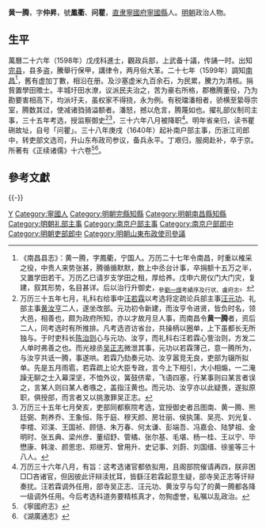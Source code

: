 '''黄一腾'''，字'''仲昇'''，號'''鳳衢'''、'''问瞿'''，[[直隶|直隶]][[寧國府|寧國府]][[寧國縣|寧國縣]]人。[[明朝|明朝]]政治人物。

==生平==
萬曆二十六年（1598年）戊戌科進士，觀政兵部，上武备十議，传誦一时。出知[[完县|完县]]，县多盗，騰舉行保甲，講律令，两月俗大革。二十七年（1599年）調知[[南昌|南昌]]<ref>《南昌县志》：黄一腾，字鳳衢，宁国人。万历二十七年令南昌，时重以榷采之役，中贵人来势张甚，腾循循默默，数上中丞台计事，卒捐额十五万之半，又置学田若干。万历乙巳请岁支学田之租，厚给养。戊申六房仪门大门灾，复建，叙其形势，名目甚详。后以治行升御史，<sub>參[[劉一燝|劉一燝]]考績序及行状、盧府志</sub>。</ref>，舊有虚加丁數，相沿在册。及沙塞虚米九百余石，为民累，騰力为清核。捐貲置學田赡士。丰城圩田水潦，议派民夫治之，苦为豪右所格，郡檄腾董役，乃为勘要害相高下，均派圩夫，虽权家不得挠，永为例。有税璫潘相者，骄横至絷辱宗室，腾数其过，使减诸驺骑溢额者。潘怒，撼以危言，腾蔑如也。擢礼部仪制司主事，三十五年考选，授监察御史<ref>万历三十五年七月，礼科右给事中[[汪若霖|汪若霖]]以考选将定疏论兵部主事[[汪元功|汪元功]]、礼部主事[[黄汝亨|黄汝亨]]二人，遂坐改部。元功初令新建，而汝亨令进贤，皆负时名，领大邑，相善也，颇为政府所知，亦以才故月旦人事，而南昌令'''黄一腾'''者，资后二人，同考选时有所推排。凡考选咨访省台，共操柄以圈单，上下虽都长无所独与。于时吏科长[[陈治则|陈治则]]心与元功、汝亨，而礼科右汪若霖心訾治则，方发二人单时弗善之也。而光禄丞[[吴正志|吴正志]]微泄其事，元功以若霖薄己，意一腾所为，与汝亨共诋一腾，事遂哄。若霖乃劾奏元功、汝亨嚣竞无良，吏部为辍所拟单。先是五月雨雹，若霖疏上论大臣专政，言今上下相引，大小相煽，一二淹躁无聊之士入幕深坚，不恤外议，簧鼓侪辈，飞语四塞，行某事则曰某言者误之，言某人则曰某人者嗾之，盖指汪黄也。而元功、汝亨亦以此疑畏，遂拟原职，俱授部，而言者又以挑激罪吴正志。</ref><ref>万历三十五年七月癸亥，吏部同都察院考选，宜授御史者吕图南、黄一腾、熊廷弼、荆养乔、王象恒、陈于庭、穆天颜、房壮丽、侯执蒲、吴亮、刘光复、李橒、邓渼、王国祯、顾慥、朱万春、何太谦、彭端吾、冯嘉会、陆梦祖、金明时、张五典、梁州彦、董绍舒、管橘、张尔基、毛堪、杨一桂、王以宁、毕懋康、韩浚、颜思忠、郑继芳、曾用升、史记事、刘蔚、刘国缙、徐鉴等三十八人。</ref>，三十六年八月被降职<ref>万历三十六年八月，有旨：这考选诸官都依拟用，且阁部院催请再四，朕非困□□吝诸官，但因彼此讦辩渎扰耳，皆繇汪若霖起意生疑，部寺吴正志等讦辩奏扰。汪若霖调外任用，部寺吴正志、汪元功、黄汝亨与勾了的黄一腾都各降一级调外任用。今后考选科道务要精核真才，勿狥虚誉，私嘱以乱政治。</ref>。明年省亲归，读书瞿硎故址，自号「问瞿」。三十八年庚戌（1640年）起补南户部主事，历浙江司郎中，转吏部文选司，升山东布政司参议，备兵永平。丁艰归，服阕赴补，卒于京。所著有《正续诸儒》十六卷<ref>《寧國府志》</ref><ref>《湖廣通志》</ref>。

==參考文獻==
{{reflist}}

{{-}}
{{萬曆二十六年戊戌科殿試金榜}}

{{Authority control}}

{{DEFAULTSORT:Huang黄}}
[[Category:黄姓|Y]]
[[Category:寧國人|Category:寧國人]]
[[Category:明朝完縣知縣|Category:明朝完縣知縣]]
[[Category:明朝南昌縣知縣|Category:明朝南昌縣知縣]]
[[Category:明朝礼部主事|Category:明朝礼部主事]]
[[Category:南京户部主事|Category:南京户部主事]]
[[Category:南京户部郎中|Category:南京户部郎中]]
[[Category:明朝吏部郎中|Category:明朝吏部郎中]]
[[Category:明朝山東布政使司參議|Category:明朝山東布政使司參議]]